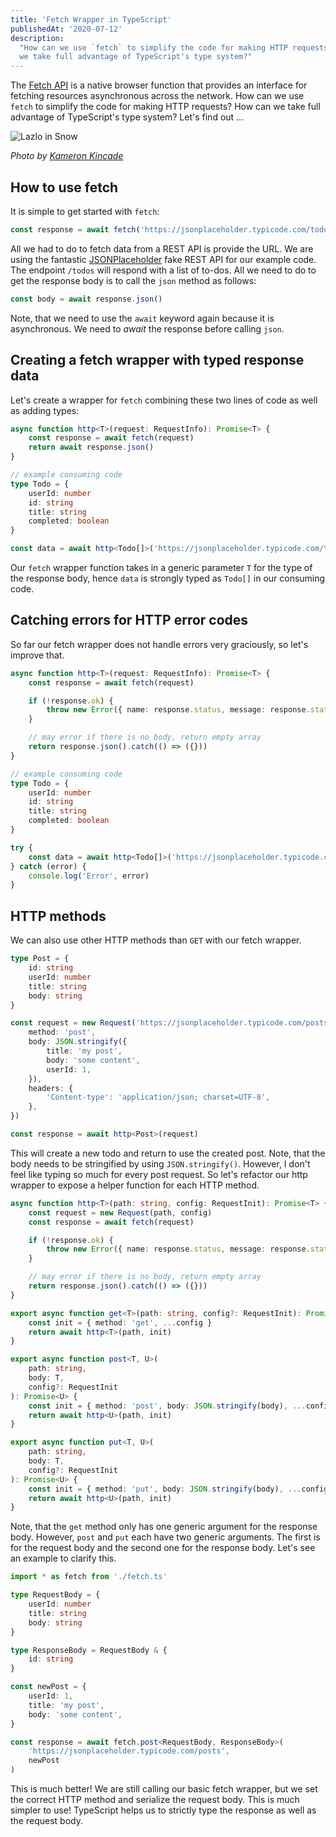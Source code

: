 ```yaml
---
title: 'Fetch Wrapper in TypeScript'
publishedAt: '2020-07-12'
description:
  "How can we use `fetch` to simplify the code for making HTTP requests? How can
  we take full advantage of TypeScript's type system?"
---
```


The [Fetch API](https://developer.mozilla.org/en-US/docs/Web/API/Fetch_API) is a
native browser function that provides an interface for fetching resources
asynchronous across the network. How can we use `fetch` to simplify the code for
making HTTP requests? How can we take full advantage of TypeScript's type
system? Let's find out …

<Image
	src="/images/typescript-fetch-wrapper/kameron-kincade-lazlo-in-snow-unsplash.jpg"
	height={675}
	width={1200}
	priority={true}
	alt="Lazlo in Snow"
/>

_Photo by [Kameron Kincade](https://unsplash.com/@kkincade)_

## How to use fetch

It is simple to get started with `fetch`:

```js
const response = await fetch('https://jsonplaceholder.typicode.com/todos')
```

All we had to do to fetch data from a REST API is provide the URL. We are using
the fantastic [JSONPlaceholder](https://jsonplaceholder.typicode.com/) fake REST
API for our example code. The endpoint `/todos` will respond with a list of
to-dos. All we need to do to get the response body is to call the `json` method
as follows:

```js
const body = await response.json()
```

Note, that we need to use the `await` keyword again because it is asynchronous.
We need to _await_ the response before calling `json`.

## Creating a fetch wrapper with typed response data

Let's create a wrapper for `fetch` combining these two lines of code as well as
adding types:

```ts title="fetch.ts" showLineNumbers
async function http<T>(request: RequestInfo): Promise<T> {
	const response = await fetch(request)
	return await response.json()
}

// example consuming code
type Todo = {
	userId: number
	id: string
	title: string
	completed: boolean
}

const data = await http<Todo[]>('https://jsonplaceholder.typicode.com/todos')
```

Our `fetch` wrapper function takes in a generic parameter `T` for the type of
the response body, hence `data` is strongly typed as `Todo[]` in our consuming
code.

## Catching errors for HTTP error codes

So far our fetch wrapper does not handle errors very graciously, so let's
improve that.

```ts title="fetch.ts" showLineNumbers
async function http<T>(request: RequestInfo): Promise<T> {
	const response = await fetch(request)

	if (!response.ok) {
		throw new Error({ name: response.status, message: response.statusText })
	}

	// may error if there is no body, return empty array
	return response.json().catch(() => ({}))
}

// example consuming code
type Todo = {
	userId: number
	id: string
	title: string
	completed: boolean
}

try {
	const data = await http<Todo[]>('https://jsonplaceholder.typicode.com/todos')
} catch (error) {
	console.log('Error', error)
}
```

## HTTP methods

We can also use other HTTP methods than `GET` with our fetch wrapper.

```ts showLineNumbers
type Post = {
	id: string
	userId: number
	title: string
	body: string
}

const request = new Request('https://jsonplaceholder.typicode.com/posts', {
	method: 'post',
	body: JSON.stringify({
		title: 'my post',
		body: 'some content',
		userId: 1,
	}),
	headers: {
		'Content-type': 'application/json; charset=UTF-8',
	},
})

const response = await http<Post>(request)
```

This will create a new todo and return to use the created post. Note, that the
body needs to be stringified by using `JSON.stringify()`. However, I don't feel
like typing so much for every post request. So let's refactor our http wrapper
to expose a helper function for each HTTP method.

```ts title="fetch.ts" showLineNumbers
async function http<T>(path: string, config: RequestInit): Promise<T> {
	const request = new Request(path, config)
	const response = await fetch(request)

	if (!response.ok) {
		throw new Error({ name: response.status, message: response.statusText })
	}

	// may error if there is no body, return empty array
	return response.json().catch(() => ({}))
}

export async function get<T>(path: string, config?: RequestInit): Promise<T> {
	const init = { method: 'get', ...config }
	return await http<T>(path, init)
}

export async function post<T, U>(
	path: string,
	body: T,
	config?: RequestInit
): Promise<U> {
	const init = { method: 'post', body: JSON.stringify(body), ...config }
	return await http<U>(path, init)
}

export async function put<T, U>(
	path: string,
	body: T,
	config?: RequestInit
): Promise<U> {
	const init = { method: 'put', body: JSON.stringify(body), ...config }
	return await http<U>(path, init)
}
```

Note, that the `get` method only has one generic argument for the response body.
However, `post` and `put` each have two generic arguments. The first is for the
request body and the second one for the response body. Let's see an example to
clarify this.

```ts showLineNumbers
import * as fetch from './fetch.ts'

type RequestBody = {
	userId: number
	title: string
	body: string
}

type ResponseBody = RequestBody & {
	id: string
}

const newPost = {
	userId: 1,
	title: 'my post',
	body: 'some content',
}

const response = await fetch.post<RequestBody, ResponseBody>(
	'https://jsonplaceholder.typicode.com/posts',
	newPost
)
```

This is much better! We are still calling our basic fetch wrapper, but we set
the correct HTTP method and serialize the request body. This is much simpler to
use! TypeScript helps us to strictly type the response as well as the request
body.

